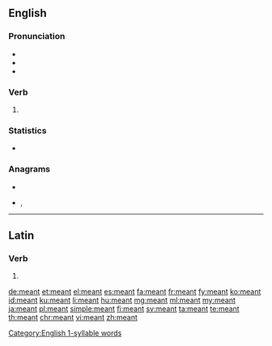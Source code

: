 ==English==

===Pronunciation===
* {{IPA|/ˈmɛnt/|lang=en}}
* {{audio|en-us-meant.ogg|Audio (US)|lang=en}}
* {{rhymes|ɛnt|lang=en}}
<!-- 1 syllable words !-->
===Verb===
{{head|en|verb form}}

# {{en-past of|mean}}

===Statistics===
* {{rank|language|court|British|753|meant|tears|expected|considered}}

===Anagrams===
* {{l|en|ament}}
* {{l|en|manet}}, {{l|en|Manet}}
[[Category:English 1-syllable words]]
----

==Latin==

===Verb===
{{la-verb-form|meant}}

# {{inflection of|meō||3|p|pres|actv|indc|lang=la}}

[[de:meant]]
[[et:meant]]
[[el:meant]]
[[es:meant]]
[[fa:meant]]
[[fr:meant]]
[[fy:meant]]
[[ko:meant]]
[[id:meant]]
[[ku:meant]]
[[li:meant]]
[[hu:meant]]
[[mg:meant]]
[[ml:meant]]
[[my:meant]]
[[ja:meant]]
[[pl:meant]]
[[simple:meant]]
[[fi:meant]]
[[sv:meant]]
[[ta:meant]]
[[te:meant]]
[[th:meant]]
[[chr:meant]]
[[vi:meant]]
[[zh:meant]]